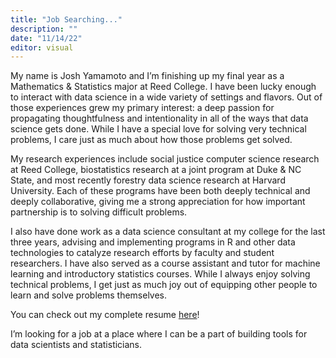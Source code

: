 ```yaml
---
title: "Job Searching..."
description: ""
date: "11/14/22"
editor: visual
---
```


My name is Josh Yamamoto and I'm finishing up my final year as a Mathematics & Statistics major at Reed College. I have been lucky enough to interact with data science in a wide variety of settings and flavors. Out of those experiences grew my primary interest: a deep passion for propagating thoughtfulness and intentionality in all of the ways that data science gets done. While I have a special love for solving very technical problems, I care just as much about how those problems get solved.

My research experiences include social justice computer science research at Reed College, biostatistics research at a joint program at Duke & NC State, and most recently forestry data science research at Harvard University. Each of these programs have been both deeply technical and deeply collaborative, giving me a strong appreciation for how important partnership is to solving difficult problems. 

I also have done work as a data science consultant at my college for the last three years, advising and implementing programs in R and other data technologies to catalyze research efforts by faculty and student researchers. I have also served as a course assistant and tutor for machine learning and introductory statistics courses. While I always enjoy solving technical problems, I get just as much joy out of equipping other people to learn and solve problems themselves.

You can check out my complete resume [here](resume.qmd)!

I'm looking for a job at a place where I can be a part of building tools for data scientists and statisticians. 





